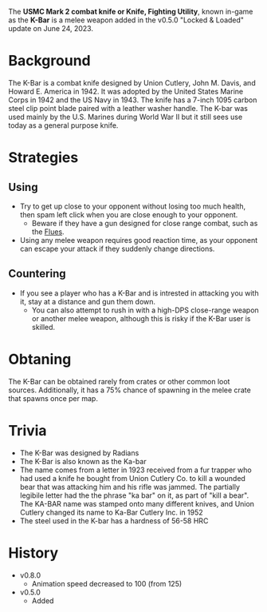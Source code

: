 The **USMC Mark 2 combat knife or Knife, Fighting Utility**, known in-game as the **K-Bar** is a melee weapon added in the v0.5.0 "Locked & Loaded" update on June 24, 2023.

# Background
The K-Bar is a combat knife designed by Union Cutlery, John M. Davis, and Howard E. America in 1942. It was adopted by the United States Marine Corps in 1942 and the US Navy in 1943. The knife has a 7-inch 1095 carbon steel clip point blade paired with a leather washer handle. The K-bar was used mainly by the U.S. Marines during World War II but it still sees use today as a general purpose knife.

# Strategies
## Using
- Try to get up close to your opponent without losing too much health, then spam left click when you are close enough to your opponent.
  - Beware if they have a gun designed for close range combat, such as the [Flues](/weapons/guns/flues).
- Using any melee weapon requires good reaction time, as your opponent can escape your attack if they suddenly change directions.
## Countering
- If you see a player who has a K-Bar and is intrested in attacking you with it, stay at a distance and gun them down.
  - You can also attempt to rush in with a high-DPS close-range weapon or another melee weapon, although this is risky if the K-Bar user is skilled.

# Obtaning
The K-Bar can be obtained rarely from crates or other common loot sources. Additionally, it has a 75% chance of spawning in the melee crate that spawns once per map.

# Trivia
- The K-Bar was designed by Radians
- The K-Bar is also known as the Ka-bar
- The name comes from a letter in 1923 received from a fur trapper who had used a knife he bought from Union Cutlery Co. to kill a wounded bear that was attacking him and his rifle was jammed. The partially legibile letter had the the phrase "ka bar" on it, as part of "kill a bear". The KA-BAR name was stamped onto many different knives, and Union Cutlery changed its name to Ka-Bar Cutlery Inc. in 1952
- The steel used in the K-bar has a hardness of 56-58 HRC

# History
- v0.8.0
  - Animation speed decreased to 100 (from 125)
- v0.5.0 
  - Added
